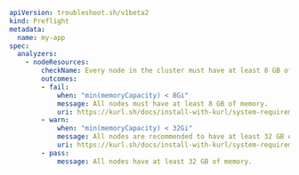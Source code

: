 ```yaml
apiVersion: troubleshoot.sh/v1beta2
kind: Preflight
metadata:
  name: my-app
spec:
  analyzers:
    - nodeResources:
        checkName: Every node in the cluster must have at least 8 GB of memory, with 32 GB recommended
        outcomes:
        - fail:
            when: "min(memoryCapacity) < 8Gi"
            message: All nodes must have at least 8 GB of memory.
            uri: https://kurl.sh/docs/install-with-kurl/system-requirements
        - warn:
            when: "min(memoryCapacity) < 32Gi"
            message: All nodes are recommended to have at least 32 GB of memory.
            uri: https://kurl.sh/docs/install-with-kurl/system-requirements
        - pass:
            message: All nodes have at least 32 GB of memory.
``` 